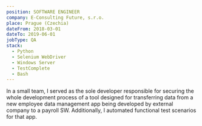 ```yaml
---
position: SOFTWARE ENGINEER
company: E-Consulting Future, s.r.o.
place: Prague (Czechia)
dateFrom: 2018-03-01
dateTo: 2019-06-01
jobType: QA
stack:
  - Python
  - Selenium WebDriver
  - Windows Server
  - TestComplete
  - Bash
---
```


In a small team, I served as the sole developer responsible for securing the whole development process of a tool designed for transferring data from a new employee data management app being developed by external company to a payroll SW. Additionally, I automated functional test scenarios for that app.
